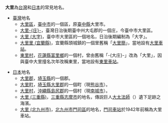 '''大里'''為[[台灣|台灣]]和[[日本|日本]]的常見地名。

*[[臺灣|臺灣]]地名
**[[大里區|大里區]]，[[臺中市|臺中市]]的一個區，原[[臺中縣|臺中縣]]大里市。
**[[大里庄|大里-{庄}-]]，臺灣日治後期臺中州大屯郡的一個庄，今臺中市大里區。
**[[大里_(大字)|大里 (大字)]]，臺中市大里區的一個地名，日治後期編制為「大字」。
**[[大里里_(宜蘭縣)|大里里 (宜蘭縣)]]，宜蘭縣頭城鎮的一個里舊稱「[[大里簡|大里簡]]」，當地設有[[大里車站|大里車站]]。
**[[東里村|東里村]]，[[花蓮縣|花蓮縣]][[富里鄉|富里鄉]]的一個村，曾由舊稱「-{大庄}-」改為「大里」，因與臺中大里撞名次年改稱東里，當地設有[[東里車站|東里車站]]。

*[[日本|日本]]地名
**[[大里郡|大里郡]]，[[埼玉縣|埼玉縣]]的一個郡。
**[[大里町|大里町]]，[[埼玉縣|埼玉縣]][[大里郡|大里郡]]的一個町（現[[熊谷市|熊谷市]]）。
**[[大里村|大里村]]，[[沖繩縣|沖繩縣]][[島尻郡|島尻郡]]的一個村（現[[南城市|南城市]]）。
**[[大里_(三重縣)|大里 (三重縣)]]，[[三重縣|三重縣]][[志摩市|志摩市]]的地名，傳説巨人[[大太法師|大太法師]]（{{lang-ja|ダイダラボッチ}}）遺下足跡之海濱。
**[[大里_(北九州市)|大里 (北九州市)]]，[[北九州市|北九州市]][[門司區|門司區]]的地名，[[門司站|門司車站]]於1942年前稱為大里車站。

{{disambig|Cat=二字地名消歧义|D大}}